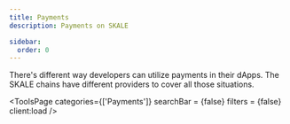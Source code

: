 ```yaml
---
title: Payments
description: Payments on SKALE

sidebar:
  order: 0
---
```



There's different way developers can utilize payments in their dApps. The SKALE chains have different providers to cover all those situations. 

<ToolsPage 
	categories={['Payments']} 
	searchBar = {false}
	filters = {false}
	client:load 
/>